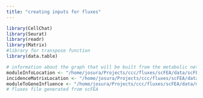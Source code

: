 ```yaml
---
title: "creating inputs for fluxes"
---
```


```r
library(CellChat)
library(Seurat)
library(readr)
library(Matrix)
#library for transpose function
library(data.table)
```

```r
# information about the graph that will be built from the metabolic network
moduleInfoLocation <- "/home/josura/Projects/ccc/fluxes/scFEA/data/scFEA.M171.mouse.moduleinfo.csv"
incidenceMatrixLocation <- "/home/josura/Projects/ccc/fluxes/scFEA/data/cmMat_complete_mouse_c70_m168.csv"
moduleToGeneInfluence <- "/home/josura/Projects/ccc/fluxes/scFEA/data/module_gene_m168.csv"
# fluxes file generated from scFEA
        
```